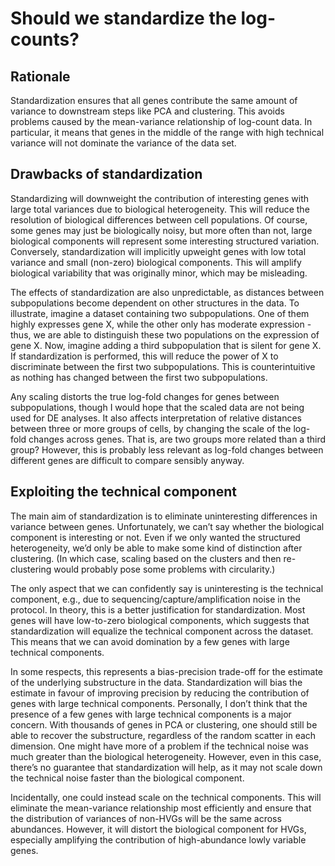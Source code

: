 # Should we standardize the log-counts?

## Rationale

Standardization ensures that all genes contribute the same amount of variance to downstream steps like PCA and clustering.
This avoids problems caused by the mean-variance relationship of log-count data.
In particular, it means that genes in the middle of the range with high technical variance will not dominate the variance of the data set.

## Drawbacks of standardization

Standardizing will downweight the contribution of interesting genes with large total variances due to biological heterogeneity. 
This will reduce the resolution of biological differences between cell populations.
Of course, some genes may just be biologically noisy, but more often than not, large biological components will represent some interesting structured variation.
Conversely, standardization will implicitly upweight genes with low total variance and small (non-zero) biological components.
This will amplify biological variability that was originally minor, which may be misleading.

The effects of standardization are also unpredictable, as distances between subpopulations become dependent on other structures in the data.
To illustrate, imagine a dataset containing two subpopulations.
One of them highly expresses gene X, while the other only has moderate expression - thus, we are able to distinguish these two populations on the expression of gene X.
Now, imagine adding a third subpopulation that is silent for gene X.
If standardization is performed, this will reduce the power of X to discriminate between the first two subpopulations.
This is counterintuitive as nothing has changed between the first two subpopulations.

Any scaling distorts the true log-fold changes for genes between subpopulations, though I would hope that the scaled data are not being used for DE analyses.
It also affects interpretation of relative distances between three or more groups of cells, by changing the scale of the log-fold changes across genes.
That is, are two groups more related than a third group?
However, this is probably less relevant as log-fold changes between different genes are difficult to compare sensibly anyway.

## Exploiting the technical component

The main aim of standardization is to eliminate uninteresting differences in variance between genes.
Unfortunately, we can't say whether the biological component is interesting or not.
Even if we only wanted the structured heterogeneity, we'd only be able to make some kind of distinction after clustering.
(In which case, scaling based on the clusters and then re-clustering would probably pose some problems with circularity.)

The only aspect that we can confidently say is uninteresting is the technical component, e.g., due to sequencing/capture/amplification noise in the protocol.
In theory, this is a better justification for standardization.
Most genes will have low-to-zero biological components, which suggests that standardization will equalize the technical component across the dataset.
This means that we can avoid domination by a few genes with large technical components.

In some respects, this represents a bias-precision trade-off for the estimate of the underlying substructure in the data.
Standardization will bias the estimate in favour of improving precision by reducing the contribution of genes with large technical components.
Personally, I don't think that the presence of a few genes with large technical components is a major concern.
With thousands of genes in PCA or clustering, one should still be able to recover the substructure, regardless of the random scatter in each dimension.
One might have more of a problem if the technical noise was much greater than the biological heterogeneity.
However, even in this case, there's no guarantee that standardization will help, as it may not scale down the technical noise faster than the biological component.

Incidentally, one could instead scale on the technical components.
This will eliminate the mean-variance relationship most efficiently and ensure that the distribution of variances of non-HVGs will be the same across abundances.
However, it will distort the biological component for HVGs, especially amplifying the contribution of high-abundance lowly variable genes.
